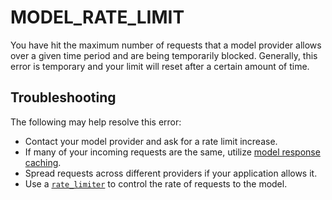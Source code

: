 # MODEL_RATE_LIMIT

You have hit the maximum number of requests that a model provider allows over a given time period and are being temporarily blocked.
Generally, this error is temporary and your limit will reset after a certain amount of time.

## Troubleshooting

The following may help resolve this error:

- Contact your model provider and ask for a rate limit increase.
- If many of your incoming requests are the same, utilize [model response caching](/docs/how_to/chat_model_caching/).
- Spread requests across different providers if your application allows it.
- Use a [`rate_limiter`](/docs/how_to/chat_model_rate_limiting/) to control the rate of requests to the model.
